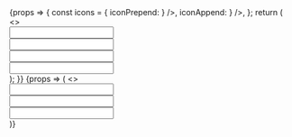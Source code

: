 
<Meta title='Core/Input' component={Input} />

<Canvas>
    <Story name='Variants'>
        {props => {
            const icons = {
                iconPrepend: <Icon svg={<SVG src={searchIcon} />} />,
                iconAppend: <Icon svg={<SVG src={tickIcon} />} />,
            };
            return (
                <>
                    <div>
                        <Input {...props} {...icons} label='Primary' width='350px' mb={4} />
                    </div>
                    <div>
                        <Input {...props} {...icons} label='Primary with error' width='350px' mb={10} error='Must have a value' />
                    </div>
                    <div>
                        <Input {...props} {...icons} label='Secondary' variant='secondary' width='350px' mb={4} />
                    </div>
                    <div>
                        <Input
                            {...props}
                            {...icons}
                            label='Secondary with error'
                            variant='secondary'
                            width='350px'
                            error='Must have an error'
                        />
                    </div>
                </>
            );
        }}
    </Story>
    <Story name='Sizes'>
        {props => (
            <>
                <div>
                    <Input {...props} label='Small' size='small' width='350px' mb={4} />
                </div>
                <div>
                    <Input {...props} label='Default' width='350px' mb={4} />
                </div>
                <div>
                    <Input {...props} label='Large' size='large' width='350px' />
                </div>
            </>
        )}
    </Story>
</Canvas>
